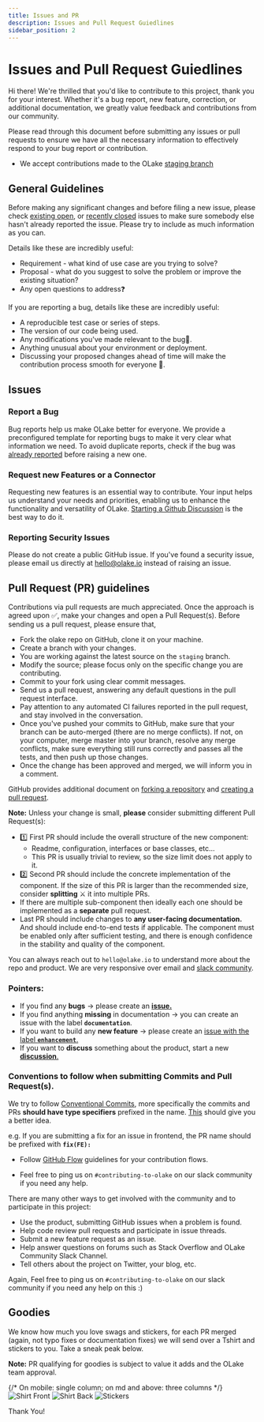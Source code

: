 ```yaml
---
title: Issues and PR
description: Issues and Pull Request Guiedlines
sidebar_position: 2
---
```


# Issues and Pull Request Guiedlines

Hi there! We're thrilled that you'd like to contribute to this project, thank you for your interest. Whether it's a bug report, new feature, correction, or additional documentation, we greatly value feedback and contributions from our community.

Please read through this document before submitting any issues or pull requests to ensure we have all the necessary information to effectively respond to your bug report or contribution.

- We accept contributions made to the OLake [staging branch](https://github.com/datazip-inc/olake/tree/staging)

## General Guidelines

Before making any significant changes and before filing a new issue, please check [existing open](https://github.com/datazip-inc/olake/issues?q=is%3Aopen+is%3Aissue), or [recently closed](https://github.com/datazip-inc/olake/issues?q=is%3Aissue+is%3Aclosed) issues to make sure somebody else hasn't already reported the issue. Please try to include as much information as you can. 

Details like these are incredibly useful:
- Requirement - what kind of use case are you trying to solve?
- Proposal - what do you suggest to solve the problem or improve the existing situation?
- Any open questions to address❓

If you are reporting a bug, details like these are incredibly useful:
- A reproducible test case or series of steps.
- The version of our code being used.
- Any modifications you've made relevant to the bug🐞.
- Anything unusual about your environment or deployment.
- Discussing your proposed changes ahead of time will make the contribution process smooth for everyone 🙌.

## Issues

### Report a Bug

Bug reports help us make OLake better for everyone. We provide a preconfigured template for reporting bugs to make it very clear what information we need. To avoid duplicate reports, check if the bug was [already reported](https://github.com/datazip-inc/olake/issues?q=is%3Aissue%20is%3Aopen%20label%3Abug) before raising a new one.

### Request new Features or a Connector

Requesting new features is an essential way to contribute. Your input helps us understand your needs and priorities, enabling us to enhance the functionality and versatility of OLake. [Starting a Github Discussion](https://github.com/datazip-inc/olake/discussions) is the best way to do it.

### Reporting Security Issues

Please do not create a public GitHub issue. If you've found a security issue, please email us directly at [hello@olake.io](mailto:hello@olake.io) instead of raising an issue.


## Pull Request (PR) guidelines

Contributions via pull requests are much appreciated. Once the approach is agreed upon ✅, make your changes and open a Pull Request(s). 
Before sending us a pull request, please ensure that,

- Fork the olake repo on GitHub, clone it on your machine.
- Create a branch with your changes.
- You are working against the latest source on the `staging` branch.
- Modify the source; please focus only on the specific change you are contributing.
- Commit to your fork using clear commit messages.
- Send us a pull request, answering any default questions in the pull request interface.
- Pay attention to any automated CI failures reported in the pull request, and stay involved in the conversation.
- Once you've pushed your commits to GitHub, make sure that your branch can be auto-merged (there are no merge conflicts). If not, on your computer, merge master into your branch, resolve any merge conflicts, make sure everything still runs correctly and passes all the tests, and then push up those changes.
- Once the change has been approved and merged, we will inform you in a comment.


GitHub provides additional document on [forking a repository](https://help.github.com/articles/fork-a-repo/) and 
[creating a pull request](https://help.github.com/articles/creating-a-pull-request/).

**Note:** Unless your change is small, **please** consider submitting different Pull Request(s):

* 1️⃣ First PR should include the overall structure of the new component:
  * Readme, configuration, interfaces or base classes, etc...
  * This PR is usually trivial to review, so the size limit does not apply to
    it.
* 2️⃣ Second PR should include the concrete implementation of the component. If the
  size of this PR is larger than the recommended size, consider **splitting** ⚔️ it into
  multiple PRs.
* If there are multiple sub-component then ideally each one should be implemented as
  a **separate** pull request.
* Last PR should include changes to **any user-facing documentation.** And should include
  end-to-end tests if applicable. The component must be enabled
  only after sufficient testing, and there is enough confidence in the
  stability and quality of the component.


You can always reach out to `hello@olake.io` to understand more about the repo and product. We are very responsive over email and [slack community](https://olake.io/slack).

### Pointers:
- If you find any **bugs** → please create an [**issue.**](https://github.com/datazip-inc/olake/issues/new?assignees=&labels=&template=bug_report.md&title=)
- If you find anything **missing** in documentation → you can create an issue with the label **`documentation`**.
- If you want to build any **new feature** → please create an [issue with the label **`enhancement`**.](https://github.com/datazip-inc/olake/issues/new?template=new-feature.md)
- If you want to **discuss** something about the product, start a new [**discussion**.](https://github.com/datazip-inc/olake/discussions)


### Conventions to follow when submitting Commits and Pull Request(s).

We try to follow [Conventional Commits](https://www.conventionalcommits.org/en/v1.0.0/), more specifically the commits and PRs **should have type specifiers** prefixed in the name. [This](https://www.conventionalcommits.org/en/v1.0.0/#specification) should give you a better idea.

e.g. If you are submitting a fix for an issue in frontend, the PR name should be prefixed with **`fix(FE):`**

- Follow [GitHub Flow](https://guides.github.com/introduction/flow/) guidelines for your contribution flows.

- Feel free to ping us on `#contributing-to-olake` on our slack community if you need any help.


There are many other ways to get involved with the community and to participate in this project:

- Use the product, submitting GitHub issues when a problem is found.
- Help code review pull requests and participate in issue threads.
- Submit a new feature request as an issue.
- Help answer questions on forums such as Stack Overflow and OLake Community Slack Channel.
- Tell others about the project on Twitter, your blog, etc.

Again, Feel free to ping us on `#contributing-to-olake` on our slack community if you need any help on this :)

## Goodies

We know how much you love swags and stickers, for each PR merged (again, not typo fixes or documentation fixes) we will send over a Tshirt and stickers to you. Take a sneak peak below.

**Note:** PR qualifying for goodies is subject to value it adds and the OLake team approval.

<div className="container mx-auto px-4 py-8">
      {/* On mobile: single column; on md and above: three columns */}
      <div className="grid grid-cols-1 md:grid-cols-3 gap-4">
        <img
          src="/img/olake/olake_shirt1.webp"
          alt="Shirt Front"
          className="w-full h-auto object-cover rounded-lg shadow"
        />
        <img
          src="/img/olake/olake_shirt2.webp"
          alt="Shirt Back"
          className="w-full h-auto object-cover rounded-lg shadow"
        />
        <img
          src="/img/olake/stickers.webp"
          alt="Stickers"
          className="w-full h-auto object-cover rounded-lg shadow"
        />
      </div>
    </div>

Thank You!